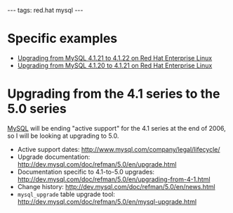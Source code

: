 ---
tags: red.hat mysql
---
= Specific examples =

* [[Upgrading from MySQL 4.1.21 to 4.1.22 on Red Hat Enterprise Linux]]
* [[Upgrading from MySQL 4.1.20 to 4.1.21 on Red Hat Enterprise Linux]]

= Upgrading from the 4.1 series to the 5.0 series =

[[MySQL]] will be ending "active support" for the 4.1 series at the end of 2006, so I will be looking at upgrading to 5.0.

* Active support dates: http://www.mysql.com/company/legal/lifecycle/
* Upgrade documentation: http://dev.mysql.com/doc/refman/5.0/en/upgrade.html
* Documentation specific to 4.1-to-5.0 upgrades: http://dev.mysql.com/doc/refman/5.0/en/upgrading-from-4-1.html
* Change history: http://dev.mysql.com/doc/refman/5.0/en/news.html
* <tt>mysql_upgrade</tt> table upgrade tool: http://dev.mysql.com/doc/refman/5.0/en/mysql-upgrade.html
